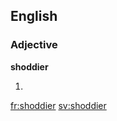 ==English==

===Adjective===
'''shoddier'''

# {{comparative of|shoddy}}

[[fr:shoddier]]
[[sv:shoddier]]